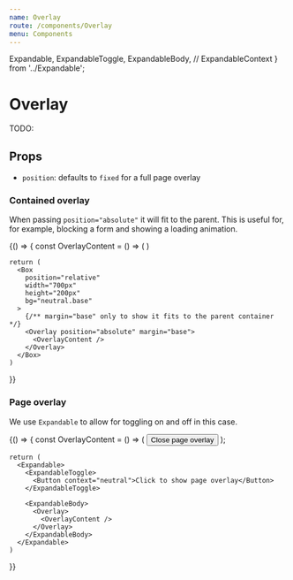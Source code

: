 ```yaml
---
name: Overlay
route: /components/Overlay
menu: Components
---
```


  Expandable, 
  ExpandableToggle, 
  ExpandableBody,
  // ExpandableContext 
} from '../Expandable';

# Overlay

TODO:

## Props

<Props of={Overlay} />

* `position`: defaults to `fixed` for a full page overlay

### Contained overlay

When passing `position="absolute"` it will fit to the parent. This is useful for, for example, blocking a form and showing a loading animation.

<Playground>
  {() => {
    const OverlayContent = () => (
      <Flex width="100%" height="100%" justifyContent="center" alignItems="center">
        <HeartLoader size={40} context="shadower" />
      </Flex>
    )
    
    return (
      <Box 
        position="relative" 
        width="700px" 
        height="200px"
        bg="neutral.base"
      >
        {/** margin="base" only to show it fits to the parent container */}
        <Overlay position="absolute" margin="base">
          <OverlayContent />
        </Overlay>
      </Box>
    )
  }}
</Playground>

### Page overlay

We use `Expandable` to allow for toggling on and off in this case.

<Playground>
  {() => {
    const OverlayContent = () => (
      <Flex width="100%" height="100%" justifyContent="center" alignItems="center">
        <ExpandableToggle>
          <Button context="neutral"><FiX /> Close page overlay</Button>
        </ExpandableToggle>
      </Flex>
    );

    return (
      <Expandable>
        <ExpandableToggle>
          <Button context="neutral">Click to show page overlay</Button>
        </ExpandableToggle>

        <ExpandableBody>
          <Overlay>
            <OverlayContent />
          </Overlay>
        </ExpandableBody>
      </Expandable>
    )
  }}
</Playground>

